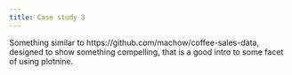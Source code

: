 ```yaml
---
title: Case study 3
---
```


Something similar to https://github.com/machow/coffee-sales-data, designed to show something compelling, that is a good intro to some facet of using plotnine.